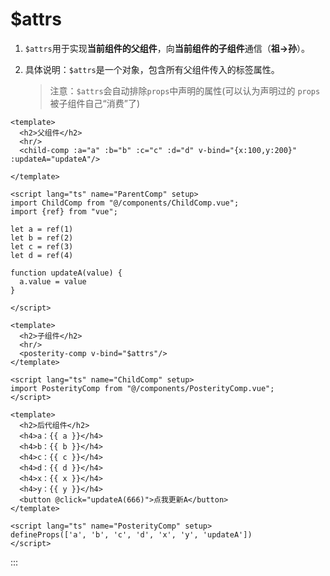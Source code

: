 # $attrs 

1. `$attrs`用于实现**当前组件的父组件**，向**当前组件的子组件**通信（**祖→孙**）。

2. 具体说明：`$attrs`是一个对象，包含所有父组件传入的标签属性。

   >  注意：`$attrs`会自动排除`props`中声明的属性(可以认为声明过的 `props` 被子组件自己“消费”了)





```vue [父组件]
<template>
  <h2>父组件</h2>
  <hr/>
  <child-comp :a="a" :b="b" :c="c" :d="d" v-bind="{x:100,y:200}" :updateA="updateA"/>

</template>

<script lang="ts" name="ParentComp" setup>
import ChildComp from "@/components/ChildComp.vue";
import {ref} from "vue";

let a = ref(1)
let b = ref(2)
let c = ref(3)
let d = ref(4)

function updateA(value) {
  a.value = value
}

</script>
```

```vue [子组件]
<template>
  <h2>子组件</h2>
  <hr/>
  <posterity-comp v-bind="$attrs"/>
</template>

<script lang="ts" name="ChildComp" setup>
import PosterityComp from "@/components/PosterityComp.vue";
</script>
```

```vue [后代组件]
<template>
  <h2>后代组件</h2>
  <h4>a：{{ a }}</h4>
  <h4>b：{{ b }}</h4>
  <h4>c：{{ c }}</h4>
  <h4>d：{{ d }}</h4>
  <h4>x：{{ x }}</h4>
  <h4>y：{{ y }}</h4>
  <button @click="updateA(666)">点我更新A</button>
</template>

<script lang="ts" name="PosterityComp" setup>
defineProps(['a', 'b', 'c', 'd', 'x', 'y', 'updateA'])
</script>
```

:::
